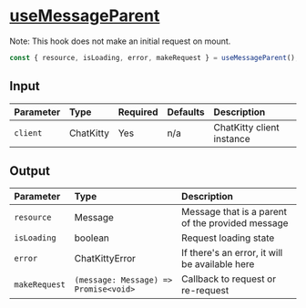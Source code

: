 
<Meta title="Hooks/Messages/useMessageParent" />

# <u>useMessageParent</u>

Note: This hook does not make an initial request on mount.

```typescript
const { resource, isLoading, error, makeRequest } = useMessageParent();
```

## Input

| Parameter | Type      | Required | Defaults | Description               |
| :-------- | :-------- | :------- | :------- | :------------------------ |
| `client`  | ChatKitty | Yes      | n/a      | ChatKitty client instance |

## Output

| Parameter     | Type                                  | Description                                      |
| :------------ | :------------------------------------ | :----------------------------------------------- |
| `resource`    | Message                               | Message that is a parent of the provided message |
| `isLoading `  | boolean                               | Request loading state                            |
| `error`       | ChatKittyError                        | If there's an error, it will be available here   |
| `makeRequest` | `(message: Message) => Promise<void>` | Callback to request or re-request                |
